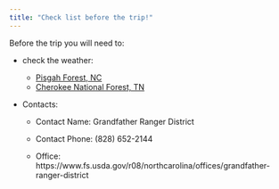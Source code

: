 ```yaml
---
title: "Check list before the trip!"
---
```


Before the trip you will need to: 

- check the weather:
    * [Pisgah Forest, NC](https://forecast.weather.gov/MapClick.php?CityName=Pisgah+Forest&state=NC&site=GSP&textField1=35.2756&textField2=-82.6778&e=0)
    * [Cherokee National Forest, TN](https://forecast.weather.gov/MapClick.php?lon=-83.97241&lat=35.20259)


- Contacts: 

    * Contact Name: Grandfather Ranger District

    * Contact Phone: (828) 652-2144

    * Office:  https://www.fs.usda.gov/r08/northcarolina/offices/grandfather-ranger-district
 
